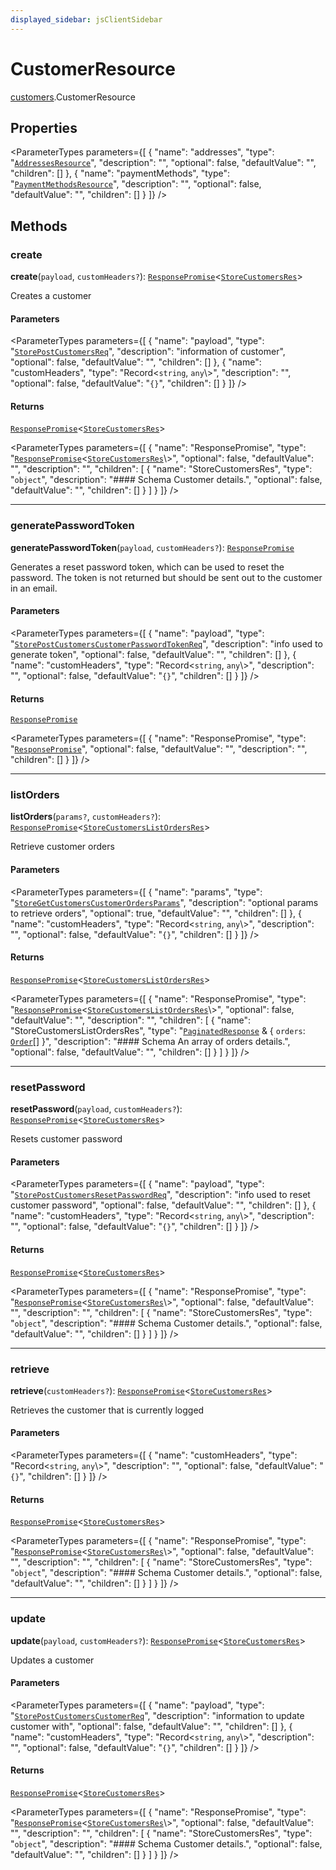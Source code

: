 ```yaml
---
displayed_sidebar: jsClientSidebar
---
```



# CustomerResource

[customers](../../modules/customers.mdx).CustomerResource

## Properties

<ParameterTypes parameters={[
  {
    "name": "addresses",
    "type": "[`AddressesResource`](../../addresses/classes/addresses.AddressesResource.mdx)",
    "description": "",
    "optional": false,
    "defaultValue": "",
    "children": []
  },
  {
    "name": "paymentMethods",
    "type": "[`PaymentMethodsResource`](../../payment_methods/classes/payment_methods.PaymentMethodsResource.mdx)",
    "description": "",
    "optional": false,
    "defaultValue": "",
    "children": []
  }
]} />

## Methods

### create

**create**(`payload`, `customHeaders?`): [`ResponsePromise`](../../swaps/modules/swaps.internal.mdx#responsepromise)<[`StoreCustomersRes`](../../internal/modules/admin_discounts.internal.internal.mdx#storecustomersres)\>

Creates a customer

#### Parameters

<ParameterTypes parameters={[
  {
    "name": "payload",
    "type": "[`StorePostCustomersReq`](../../internal/classes/admin_discounts.internal.internal.StorePostCustomersReq.mdx)",
    "description": "information of customer",
    "optional": false,
    "defaultValue": "",
    "children": []
  },
  {
    "name": "customHeaders",
    "type": "Record<`string`, `any`\\>",
    "description": "",
    "optional": false,
    "defaultValue": "`{}`",
    "children": []
  }
]} />

#### Returns

[`ResponsePromise`](../../swaps/modules/swaps.internal.mdx#responsepromise)<[`StoreCustomersRes`](../../internal/modules/admin_discounts.internal.internal.mdx#storecustomersres)\>

<ParameterTypes parameters={[
  {
    "name": "ResponsePromise",
    "type": "[`ResponsePromise`](../../swaps/modules/swaps.internal.mdx#responsepromise)<[`StoreCustomersRes`](../../internal/modules/admin_discounts.internal.internal.mdx#storecustomersres)\\>",
    "optional": false,
    "defaultValue": "",
    "description": "",
    "children": [
      {
        "name": "StoreCustomersRes",
        "type": "`object`",
        "description": "#### Schema Customer details.",
        "optional": false,
        "defaultValue": "",
        "children": []
      }
    ]
  }
]} />

___

### generatePasswordToken

**generatePasswordToken**(`payload`, `customHeaders?`): [`ResponsePromise`](../../swaps/modules/swaps.internal.mdx#responsepromise)

Generates a reset password token, which can be used to reset the password.
The token is not returned but should be sent out to the customer in an email.

#### Parameters

<ParameterTypes parameters={[
  {
    "name": "payload",
    "type": "[`StorePostCustomersCustomerPasswordTokenReq`](../../internal/classes/admin_discounts.internal.internal.StorePostCustomersCustomerPasswordTokenReq.mdx)",
    "description": "info used to generate token",
    "optional": false,
    "defaultValue": "",
    "children": []
  },
  {
    "name": "customHeaders",
    "type": "Record<`string`, `any`\\>",
    "description": "",
    "optional": false,
    "defaultValue": "`{}`",
    "children": []
  }
]} />

#### Returns

[`ResponsePromise`](../../swaps/modules/swaps.internal.mdx#responsepromise)

<ParameterTypes parameters={[
  {
    "name": "ResponsePromise",
    "type": "[`ResponsePromise`](../../swaps/modules/swaps.internal.mdx#responsepromise)",
    "optional": false,
    "defaultValue": "",
    "description": "",
    "children": []
  }
]} />

___

### listOrders

**listOrders**(`params?`, `customHeaders?`): [`ResponsePromise`](../../swaps/modules/swaps.internal.mdx#responsepromise)<[`StoreCustomersListOrdersRes`](../../internal/modules/admin_discounts.internal.internal.mdx#storecustomerslistordersres)\>

Retrieve customer orders

#### Parameters

<ParameterTypes parameters={[
  {
    "name": "params",
    "type": "[`StoreGetCustomersCustomerOrdersParams`](../../internal/classes/admin_discounts.internal.internal.StoreGetCustomersCustomerOrdersParams.mdx)",
    "description": "optional params to retrieve orders",
    "optional": true,
    "defaultValue": "",
    "children": []
  },
  {
    "name": "customHeaders",
    "type": "Record<`string`, `any`\\>",
    "description": "",
    "optional": false,
    "defaultValue": "`{}`",
    "children": []
  }
]} />

#### Returns

[`ResponsePromise`](../../swaps/modules/swaps.internal.mdx#responsepromise)<[`StoreCustomersListOrdersRes`](../../internal/modules/admin_discounts.internal.internal.mdx#storecustomerslistordersres)\>

<ParameterTypes parameters={[
  {
    "name": "ResponsePromise",
    "type": "[`ResponsePromise`](../../swaps/modules/swaps.internal.mdx#responsepromise)<[`StoreCustomersListOrdersRes`](../../internal/modules/admin_discounts.internal.internal.mdx#storecustomerslistordersres)\\>",
    "optional": false,
    "defaultValue": "",
    "description": "",
    "children": [
      {
        "name": "StoreCustomersListOrdersRes",
        "type": "[`PaginatedResponse`](../../admin_batch_jobs/modules/admin_batch_jobs.internal.mdx#paginatedresponse) & { `orders`: [`Order`](../../internal/classes/admin_collections.internal.Order.mdx)[]  }",
        "description": "#### Schema An array of orders details.",
        "optional": false,
        "defaultValue": "",
        "children": []
      }
    ]
  }
]} />

___

### resetPassword

**resetPassword**(`payload`, `customHeaders?`): [`ResponsePromise`](../../swaps/modules/swaps.internal.mdx#responsepromise)<[`StoreCustomersRes`](../../internal/modules/admin_discounts.internal.internal.mdx#storecustomersres)\>

Resets customer password

#### Parameters

<ParameterTypes parameters={[
  {
    "name": "payload",
    "type": "[`StorePostCustomersResetPasswordReq`](../../internal/classes/admin_discounts.internal.internal.StorePostCustomersResetPasswordReq.mdx)",
    "description": "info used to reset customer password",
    "optional": false,
    "defaultValue": "",
    "children": []
  },
  {
    "name": "customHeaders",
    "type": "Record<`string`, `any`\\>",
    "description": "",
    "optional": false,
    "defaultValue": "`{}`",
    "children": []
  }
]} />

#### Returns

[`ResponsePromise`](../../swaps/modules/swaps.internal.mdx#responsepromise)<[`StoreCustomersRes`](../../internal/modules/admin_discounts.internal.internal.mdx#storecustomersres)\>

<ParameterTypes parameters={[
  {
    "name": "ResponsePromise",
    "type": "[`ResponsePromise`](../../swaps/modules/swaps.internal.mdx#responsepromise)<[`StoreCustomersRes`](../../internal/modules/admin_discounts.internal.internal.mdx#storecustomersres)\\>",
    "optional": false,
    "defaultValue": "",
    "description": "",
    "children": [
      {
        "name": "StoreCustomersRes",
        "type": "`object`",
        "description": "#### Schema Customer details.",
        "optional": false,
        "defaultValue": "",
        "children": []
      }
    ]
  }
]} />

___

### retrieve

**retrieve**(`customHeaders?`): [`ResponsePromise`](../../swaps/modules/swaps.internal.mdx#responsepromise)<[`StoreCustomersRes`](../../internal/modules/admin_discounts.internal.internal.mdx#storecustomersres)\>

Retrieves the customer that is currently logged

#### Parameters

<ParameterTypes parameters={[
  {
    "name": "customHeaders",
    "type": "Record<`string`, `any`\\>",
    "description": "",
    "optional": false,
    "defaultValue": "`{}`",
    "children": []
  }
]} />

#### Returns

[`ResponsePromise`](../../swaps/modules/swaps.internal.mdx#responsepromise)<[`StoreCustomersRes`](../../internal/modules/admin_discounts.internal.internal.mdx#storecustomersres)\>

<ParameterTypes parameters={[
  {
    "name": "ResponsePromise",
    "type": "[`ResponsePromise`](../../swaps/modules/swaps.internal.mdx#responsepromise)<[`StoreCustomersRes`](../../internal/modules/admin_discounts.internal.internal.mdx#storecustomersres)\\>",
    "optional": false,
    "defaultValue": "",
    "description": "",
    "children": [
      {
        "name": "StoreCustomersRes",
        "type": "`object`",
        "description": "#### Schema Customer details.",
        "optional": false,
        "defaultValue": "",
        "children": []
      }
    ]
  }
]} />

___

### update

**update**(`payload`, `customHeaders?`): [`ResponsePromise`](../../swaps/modules/swaps.internal.mdx#responsepromise)<[`StoreCustomersRes`](../../internal/modules/admin_discounts.internal.internal.mdx#storecustomersres)\>

Updates a customer

#### Parameters

<ParameterTypes parameters={[
  {
    "name": "payload",
    "type": "[`StorePostCustomersCustomerReq`](../../internal/classes/admin_discounts.internal.internal.StorePostCustomersCustomerReq.mdx)",
    "description": "information to update customer with",
    "optional": false,
    "defaultValue": "",
    "children": []
  },
  {
    "name": "customHeaders",
    "type": "Record<`string`, `any`\\>",
    "description": "",
    "optional": false,
    "defaultValue": "`{}`",
    "children": []
  }
]} />

#### Returns

[`ResponsePromise`](../../swaps/modules/swaps.internal.mdx#responsepromise)<[`StoreCustomersRes`](../../internal/modules/admin_discounts.internal.internal.mdx#storecustomersres)\>

<ParameterTypes parameters={[
  {
    "name": "ResponsePromise",
    "type": "[`ResponsePromise`](../../swaps/modules/swaps.internal.mdx#responsepromise)<[`StoreCustomersRes`](../../internal/modules/admin_discounts.internal.internal.mdx#storecustomersres)\\>",
    "optional": false,
    "defaultValue": "",
    "description": "",
    "children": [
      {
        "name": "StoreCustomersRes",
        "type": "`object`",
        "description": "#### Schema Customer details.",
        "optional": false,
        "defaultValue": "",
        "children": []
      }
    ]
  }
]} />

